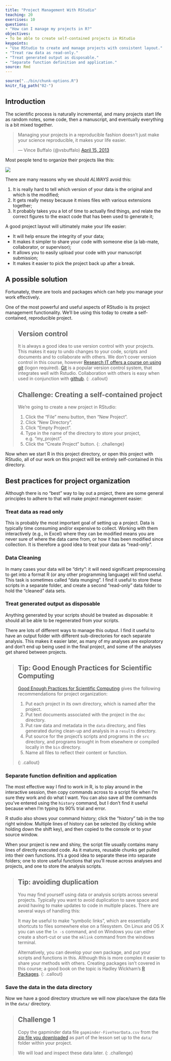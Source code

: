 ```yaml
---
title: "Project Management With RStudio"
teaching: 20
exercises: 10
questions:
- "How can I manage my projects in R?"
objectives:
- To be able to create self-contained projects in RStudio
keypoints:
- "Use RStudio to create and manage projects with consistent layout."
- "Treat raw data as read-only."
- "Treat generated output as disposable."
- "Separate function definition and application."
source: Rmd
---
```


```r
source("../bin/chunk-options.R")
knitr_fig_path("02-")
```

## Introduction

The scientific process is naturally incremental, and many projects
start life as random notes, some code, then a manuscript, and
eventually everything is a bit mixed together.

<blockquote class="twitter-tweet"><p>Managing your projects in a reproducible fashion doesn't just make your science reproducible, it makes your life easier.</p>— Vince Buffalo (@vsbuffalo) <a href="https://twitter.com/vsbuffalo/status/323638476153167872">April 15, 2013</a></blockquote>
<script async src="//platform.twitter.com/widgets.js" charset="utf-8"></script>

Most people tend to organize their projects like this:

![](../fig/02-bad_layout.png)

There are many reasons why we should *ALWAYS* avoid this:

1. It is really hard to tell which version of your data is
the original and which is the modified;
2. It gets really messy because it mixes files with various
extensions together;
3. It probably takes you a lot of time to actually find
things, and relate the correct figures to the exact code
that has been used to generate it;

A good project layout will ultimately make your life easier:

* It will help ensure the integrity of your data;
* It makes it simpler to share your code with someone else
(a lab-mate, collaborator, or supervisor);
* It allows you to easily upload your code with your manuscript submission;
* It makes it easier to pick the project back up after a break.

## A possible solution

Fortunately, there are tools and packages which can help you manage your work effectively.

One of the most powerful and useful aspects of RStudio is its project management
functionality. We'll be using this today to create a self-contained, reproducible
project.

> ## Version control
> 
> It is always a good idea to use version control with your projects.  
> This makes it easy to undo changes to your code, scripts and documents and to collaborate with others. 
> We don't cover version control in this course, however [Research IT offers a course on using git](http://app.manchester.ac.uk/RGIT)
> (logon required). [Git](https://git-scm.com/) is a popular version control system, 
> that integrates well with Rstudio.  Collaboration with others is easy when used in 
> conjunction with [github](https://www.github.com).
{: .callout}

> ## Challenge: Creating a self-contained project
>
> We're going to create a new project in RStudio:
>
> 1. Click the "File" menu button, then "New Project".
> 2. Click "New Directory".
> 3. Click "Empty Project".
> 4. Type in the name of the directory to store your project, e.g. "my_project".
> 5. Click the "Create Project" button.
{: .challenge}

Now when we start R in this project directory, or open this project with RStudio,
all of our work on this project will be entirely self-contained in this directory.

## Best practices for project organization

Although there is no "best" way to lay out a project, there are some general
principles to adhere to that will make project management easier:

### Treat data as read only

This is probably the most important goal of setting up a project. Data is
typically time consuming and/or expensive to collect. Working with them
interactively (e.g., in Excel) where they can be modified means you are never
sure of where the data came from, or how it has been modified since collection.
It is therefore a good idea to treat your data as "read-only".

### Data Cleaning

In many cases your data will be "dirty": it will need significant preprocessing
to get into a format R (or any other programming language) will find useful. This
task is sometimes called "data munging". I find it useful to store these scripts
in a separate folder, and create a second "read-only" data folder to hold the
"cleaned" data sets.

### Treat generated output as disposable

Anything generated by your scripts should be treated as disposable: it should
all be able to be regenerated from your scripts.

There are lots of different ways to manage this output. I find it useful to
have an output folder with different sub-directories for each separate
analysis. This makes it easier later, as many of my analyses are exploratory
and don't end up being used in the final project, and some of the analyses
get shared between projects.

> ## Tip: Good Enough Practices for Scientific Computing
>
> [Good Enough Practices for Scientific Computing](https://github.com/swcarpentry/good-enough-practices-in-scientific-computing/blob/gh-pages/good-enough-practices-for-scientific-computing.pdf) gives the following recommendations for project organization:
>
> 1. Put each project in its own directory, which is named after the project.
> 2. Put text documents associated with the project in the `doc` directory.
> 3. Put raw data and metadata in the `data` directory, and files generated during clean-up and analysis in a `results` directory.
> 4. Put source for the project's scripts and programs in the `src` directory, and programs brought in from elsewhere or compiled locally in the `bin` directory.
> 5. Name all files to reflect their content or function.
>
{: .callout}

### Separate function definition and application

The most effective way I find to work in R, is to play around in the interactive
session, then copy commands across to a script file when I'm sure they work and
do what I want. You can also save all the commands you've entered using the
`history` command, but I don't find it useful because when I'm typing its 90%
trial and error.

R studio also shows your command history; click the "history" tab in the top right window.  Multiple lines of history can be selected (by clicking while holding down the shift key), and then copied to the console or to your source window.

When your project is new and shiny, the script file usually contains many lines
of directly executed code. As it matures, reusable chunks get pulled into their
own functions. It's a good idea to separate these into separate folders; one
to store useful functions that you'll reuse across analyses and projects, and
one to store the analysis scripts.


> ## Tip: avoiding duplication
>
> You may find yourself using data or analysis scripts across several projects.
> Typically you want to avoid duplication to save space and avoid having to
> make updates to code in multiple places.  There are several ways of handling this:
>
> It may be useful to make "symbolic links", which are essentially
> shortcuts to files somewhere else on a filesystem. On Linux and OS X you can
> use the `ln -s` command, and on Windows you can either create a short-cut or
> use the `mklink` command from the windows terminal.
>
> Alternatively, you can develop your own package, and put your scripts and functions in this.  Although this 
> is more complex it easier to share your methods with others.  Creating packages isn't covered in this course; a good book on the topic is Hadley Wickham's [R Packages](http://r-pkgs.had.co.nz/). 
{: .callout}

### Save the data in the data directory

Now we have a good directory structure we will now place/save the data file in the `data/` directory.

> ## Challenge 1
> Copy the gapminder data file `gapminder-FiveYearData.csv` from the [zip file you downloaded](https://github.com/mawds/r-novice-gapminder/raw/gh-pages/data/r-novice.zip) as part of the lesson set up to the `data/` folder within your project.
>
> We will load and inspect these data later.
{: .challenge}

